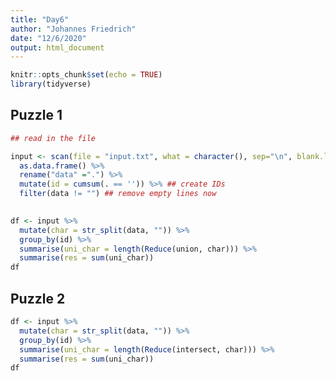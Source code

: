 ```yaml
---
title: "Day6"
author: "Johannes Friedrich"
date: "12/6/2020"
output: html_document
---
```


```r
knitr::opts_chunk$set(echo = TRUE)
library(tidyverse)
```

## Puzzle 1

```r
## read in the file

input <- scan(file = "input.txt", what = character(), sep="\n", blank.lines.skip=FALSE) %>% 
  as.data.frame() %>% 
  rename("data" =".") %>% 
  mutate(id = cumsum(. == '')) %>% ## create IDs
  filter(data != "") ## remove empty lines now
  
```

```r

df <- input %>% 
  mutate(char = str_split(data, "")) %>% 
  group_by(id) %>% 
  summarise(uni_char = length(Reduce(union, char))) %>% 
  summarise(res = sum(uni_char))
df

```

## Puzzle 2

```r

df <- input %>% 
  mutate(char = str_split(data, "")) %>% 
  group_by(id) %>% 
  summarise(uni_char = length(Reduce(intersect, char))) %>% 
  summarise(res = sum(uni_char))
df

```